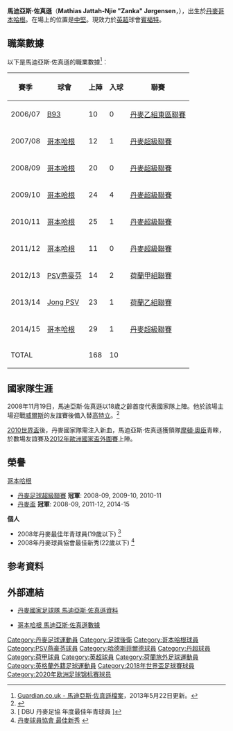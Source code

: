 {{noteTA
|G1=uefa|G2=football|G3=荷甲|G4=EPL
|T=zh-hans:马蒂亚斯·约根森; zh-hk:馬迪亞斯·佐真遜; zh-tw:馬蒂亞斯·約根森
|1=zh-hans:约根森; zh-hk:佐真遜; zh-tw:約根森
|2=zh-hans:莫腾·奥尔森;zh-hk:摩頓·奧臣;zh-tw:莫騰·奧爾森;
}}
{{Football player infobox 
 | playername           = 馬迪亞斯·佐真遜<br>Mathias Jørgensen
 | fullname             = Mathias Jattah-Njie "Zanka" Jørgensen
 | image                = Chelsea 1 Huddersfield 1 (Mathias Jørgensen) (cropped).jpg
 | height               = {{height|metres=1.91}}
 | dateofbirth          = {{birth date and age|1990|4|23}}
 | cityofbirth          = [[哥本哈根|哥本哈根]]
 | countryofbirth       = {{DEN}}
| currentclub    = [[布伦特福德足球俱乐部|賓福特]]
| clubnumber     = 22
 | position             = [[後衛_(足球)|中堅]]
| youthyears1    = 1994–2007
| youthclubs1    = [[B93足球會|B93]]
| years1         = 2007–2012
| clubs1         = [[哥本哈根足球會|哥本哈根]]
| caps1          = 92
| goals1         = 6
| years2         = 2012–2014
| clubs2         = [[PSV燕豪芬|PSV燕豪芬]]
| caps2          = 14
| goals2         = 2
| years3         = 2013–2014
| clubs3         = → [[燕豪芬青年隊|燕豪芬青年隊]]
| caps3          = 23
| goals3         = 1
| years4         = 2014–2017
| clubs4         = [[哥本哈根足球會|哥本哈根]]
| caps4          = 93
| goals4         = 4
| years5         = 2017–2019
| clubs5         = [[哈特斯菲足球會|哈特斯菲]]
| caps5          = 62
| goals5         = 3
| years6         = 2019–2021
| clubs6         = [[費倫巴治體育會|費倫巴治]]
| caps6          = 18
| goals6         = 2
| years7         = 2020      |clubs7 = → [[福尔图娜杜塞尔多夫|杜塞尔多夫]] (外借)                |caps7 = 9  |goals7 = 0
| years8         = 2020–2021     |clubs8 = → [[哥本哈根足球會|哥本哈根]] (外借)        |caps8 = 26  |goals8 = 1
| years9         = 2021–
| clubs9         = [[布伦特福德足球俱乐部|賓福特]]
| caps9          = 0
| goals9         = 0
| nationalyears1 = 2006      |nationalteam1 = 丹麥U16                                             |nationalcaps1 = 1  |nationalgoals1 = 0
| nationalyears2 = 2006–2007 |nationalteam2 = 丹麥U17 |nationalcaps2 = 3  |nationalgoals2 = 0
| nationalyears3 = 2007      |nationalteam3 = 丹麥U18                                             |nationalcaps3 = 1  |nationalgoals3 = 0
| nationalyears4 = 2008–2012 |nationalteam4 = [[丹麥21歲以下國家足球隊|丹麥U21]] |nationalcaps4 = 15 |nationalgoals4 = 1
| nationalyears5 = 2008–     |nationalteam5 = [[丹麥國家足球隊|丹麥]]              |nationalcaps5 = 35 |nationalgoals5 = 2
 | pcupdate  = 2021年9月9日
 | ntupdate  = 2021年6月2日
}}

'''馬迪亞斯·佐真遜'''（'''Mathias Jattah-Njie "Zanka" Jørgensen'''，{{bd|1990年|4月23日|||K}}），出生於[[丹麥|丹麥]][[哥本哈根|哥本哈根]]。在場上的位置是[[後衛_(足球)|中堅]]。現效力於[[英超|英超]]球會[[布伦特福德足球俱乐部|賓福特]]。

==職業數據==
以下是馬迪亞斯·佐真遜的職業數據<ref>[http://guardian.touch-line.com/?Lang=0&CTID=10&CPID=14&pStr=Player&PLID=204069&TEID=378 Guardian.co.uk - 馬迪亞斯·佐真遜檔案{{en}}]，2013年5月22日更新。</ref>︰
{| class="wikitable"
|-
! 賽季 !! 球會 !! 上陣 !! 入球 !! 聯賽  
|-  
| 2006/07 || {{flagicon|Denmark}} [[B93足球會|B93]] || {{0}}10 || {{0}}0 || [[丹麥乙組東區聯賽|丹麥乙組東區聯賽]]
|-  
| 2007/08 || {{flagicon|Denmark}} [[哥本哈根足球會|哥本哈根]] || {{0}}12 || {{0}}1 || [[丹麥超級聯賽|丹麥超級聯賽]]
|-  
| 2008/09 || {{flagicon|Denmark}} [[哥本哈根足球會|哥本哈根]] || {{0}}20 || {{0}}0 || [[丹麥超級聯賽|丹麥超級聯賽]]
|-  
| 2009/10 || {{flagicon|Denmark}} [[哥本哈根足球會|哥本哈根]] || {{0}}24 || {{0}}4 || [[丹麥超級聯賽|丹麥超級聯賽]]
|-  
| 2010/11 || {{flagicon|Denmark}} [[哥本哈根足球會|哥本哈根]] || {{0}}25 || {{0}}1 || [[丹麥超級聯賽|丹麥超級聯賽]]
|-  
| 2011/12 || {{flagicon|Denmark}} [[哥本哈根足球會|哥本哈根]] || {{0}}11 || {{0}}0 || [[丹麥超級聯賽|丹麥超級聯賽]]
|-  
| 2012/13 || {{flagicon|Netherlands}} [[PSV埃因霍温|PSV燕豪芬]] || {{0}}14 || {{0}}2 || [[荷蘭甲組聯賽|荷蘭甲組聯賽]]
|-  
| 2013/14 || {{flagicon|Netherlands}} [[Jong_PSV|Jong PSV]] || {{0}}23 || {{0}}1 || [[荷蘭乙組聯賽|荷蘭乙組聯賽]]
|-  
| 2014/15 || {{flagicon|Denmark}} [[哥本哈根足球會|哥本哈根]] || {{0}}29 || {{0}}1 || [[丹麥超級聯賽|丹麥超級聯賽]]
|-  
! colspan=2 |TOTAL  
! 168  
! 10  
!  
|}

== 國家隊生涯 ==
2008年11月19日，馬迪亞斯·佐真遜以18歲之齡首度代表國家隊上陣。他於該場主場迎戰[[威爾斯國家足球隊|威爾斯]]的友誼賽後備入替[[高特立|高特立]]。<ref>{{Cite web |url=http://www.dbu.dk/landshold/landsholdsdatabasen/LBaseMatchInfo.aspx?matchid=5753 |title=- Denmark - Wales 0-1 |access-date=2011-06-15 |archive-date=2021-04-17 |archive-url=https://web.archive.org/web/20210417193155/https://www.dbu.dk/landshold/Landsholdsdatabasen/LBasematchInfo.aspx?matchid=5753 |dead-url=no }}</ref>

[[2010年世界盃足球賽|2010世界盃]]後，丹麥國家隊需注入新血，馬迪亞斯·佐真遜獲領隊[[摩頓·奧臣|摩頓·奧臣]]青睞，於數場友誼賽及[[2012年歐洲國家盃外圍賽|2012年歐洲國家盃外圍賽]]上陣。

== 榮譽 ==
;[[哥本哈根足球會|哥本哈根]]
* [[丹麥足球超級聯賽|丹麥足球超級聯賽]] '''冠軍''': 2008-09, 2009-10, 2010-11  
* [[丹麥盃|丹麥盃]] '''冠軍''': 2008-09, 2011-12, 2014-15

'''個人'''
* 2008年丹麥最佳年青球員(19歲以下) <ref>[{{Cite web |url=http://www.dbu.dk/page.aspx?id=318 |title=DBU 丹麥足協 年度最佳年青球員 {{da}} |access-date=2011-06-15 |archive-date=2018-12-12 |archive-url=https://web.archive.org/web/20181212144542/https://www.dbu.dk/page.aspx?id=318 |dead-url=yes }} DBU 丹麥足協 年度最佳年青球員 {{da}}]</ref>
* 2008年丹麥球員協會最佳新秀(22歲以下) <ref>[http://www.spillerforeningen.dk/viewpage.jsp?id=278 丹麥球員協會 最佳新秀] {{webarchive|url=https://web.archive.org/web/20071011030343/http://www.spillerforeningen.dk/viewpage.jsp?id=278 |date=2007-10-11 }}</ref>

== 参考資料 ==
{{reflist}}

==外部連結==
*[http://www.dbu.dk/landshold/landsholdsdatabasen/LBasePlayerInfo.aspx?playerid=5385 丹麥國家足球隊 馬迪亞斯·佐真遜資料] {{Wayback|url=http://www.dbu.dk/landshold/landsholdsdatabasen/LBasePlayerInfo.aspx?playerid=5385 |date=20210417174010 }}
*{{da icon}} [https://web.archive.org/web/20101125073123/http://fck.dk/saesonen/statistik/spillerstatistik/?search=1&play_playerid_fk=194 哥本哈根 馬迪亞斯·佐真遜數據]

{{賓福特球員名單}}
{{2018年世界盃足球賽丹麥參賽名單}}
{{2020年欧洲足球锦标赛丹麦参赛名单}}

{{DEFAULTSORT:Jørgensen, Mathias}}
[[Category:丹麥足球運動員|Category:丹麥足球運動員]]
[[Category:足球後衛|Category:足球後衛]]
[[Category:哥本哈根球員|Category:哥本哈根球員]]
[[Category:PSV燕豪芬球員|Category:PSV燕豪芬球員]]
[[Category:哈德斯菲爾德球員|Category:哈德斯菲爾德球員]]
[[Category:丹超球員|Category:丹超球員]]
[[Category:荷甲球員|Category:荷甲球員]]
[[Category:英超球員|Category:英超球員]]
[[Category:荷蘭旅外足球運動員|Category:荷蘭旅外足球運動員]]
[[Category:英格蘭外籍足球運動員|Category:英格蘭外籍足球運動員]]
[[Category:2018年世界盃足球賽球員|Category:2018年世界盃足球賽球員]]
[[Category:2020年欧洲足球锦标赛球员|Category:2020年欧洲足球锦标赛球员]]